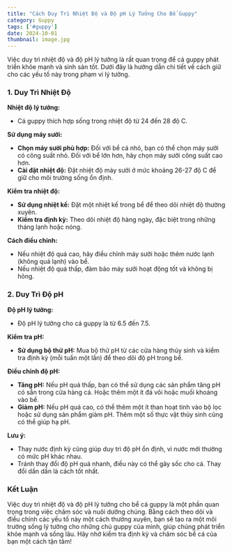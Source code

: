 ```yaml
---
title: "Cách Duy Trì Nhiệt Độ và Độ pH Lý Tưởng Cho Bể Guppy"
category: Guppy
tags: ['#guppy']
date: 2024-10-01
thumbnail: image.jpg
---
```


Việc duy trì nhiệt độ và độ pH lý tưởng là rất quan trọng để cá guppy phát triển khỏe mạnh và sinh sản tốt. Dưới đây là hướng dẫn chi tiết về cách giữ cho các yếu tố này trong phạm vi lý tưởng.

### 1. **Duy Trì Nhiệt Độ**

**Nhiệt độ lý tưởng:**
- Cá guppy thích hợp sống trong nhiệt độ từ 24 đến 28 độ C. 

**Sử dụng máy sưởi:**
- **Chọn máy sưởi phù hợp:** Đối với bể cá nhỏ, bạn có thể chọn máy sưởi có công suất nhỏ. Đối với bể lớn hơn, hãy chọn máy sưởi công suất cao hơn.
- **Cài đặt nhiệt độ:** Đặt nhiệt độ máy sưởi ở mức khoảng 26-27 độ C để giữ cho môi trường sống ổn định.
  
**Kiểm tra nhiệt độ:**
- **Sử dụng nhiệt kế:** Đặt một nhiệt kế trong bể để theo dõi nhiệt độ thường xuyên.
- **Kiểm tra định kỳ:** Theo dõi nhiệt độ hàng ngày, đặc biệt trong những tháng lạnh hoặc nóng.

**Cách điều chỉnh:**
- Nếu nhiệt độ quá cao, hãy điều chỉnh máy sưởi hoặc thêm nước lạnh (không quá lạnh) vào bể.
- Nếu nhiệt độ quá thấp, đảm bảo máy sưởi hoạt động tốt và không bị hỏng.

### 2. **Duy Trì Độ pH**

**Độ pH lý tưởng:**
- Độ pH lý tưởng cho cá guppy là từ 6.5 đến 7.5.

**Kiểm tra pH:**
- **Sử dụng bộ thử pH:** Mua bộ thử pH từ các cửa hàng thủy sinh và kiểm tra định kỳ (mỗi tuần một lần) để theo dõi độ pH trong bể.
  
**Điều chỉnh độ pH:**
- **Tăng pH:** Nếu pH quá thấp, bạn có thể sử dụng các sản phẩm tăng pH có sẵn trong cửa hàng cá. Hoặc thêm một ít đá vôi hoặc muối khoáng vào bể.
- **Giảm pH:** Nếu pH quá cao, có thể thêm một ít than hoạt tính vào bộ lọc hoặc sử dụng sản phẩm giảm pH. Thêm một số thực vật thủy sinh cũng có thể giúp hạ pH.

**Lưu ý:**
- Thay nước định kỳ cũng giúp duy trì độ pH ổn định, vì nước mới thường có mức pH khác nhau.
- Tránh thay đổi độ pH quá nhanh, điều này có thể gây sốc cho cá. Thay đổi dần dần là cách tốt nhất.

### Kết Luận

Việc duy trì nhiệt độ và độ pH lý tưởng cho bể cá guppy là một phần quan trọng trong việc chăm sóc và nuôi dưỡng chúng. Bằng cách theo dõi và điều chỉnh các yếu tố này một cách thường xuyên, bạn sẽ tạo ra một môi trường sống lý tưởng cho những chú guppy của mình, giúp chúng phát triển khỏe mạnh và sống lâu. Hãy nhớ kiểm tra định kỳ và chăm sóc bể cá của bạn một cách tận tâm!